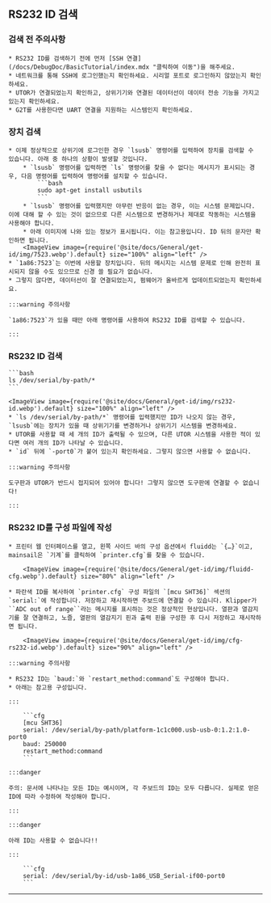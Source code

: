 ## RS232 ID 검색

### 검색 전 주의사항

    * RS232 ID를 검색하기 전에 먼저 [SSH 연결](/docs/DebugDoc/BasicTutorial/index.mdx "클릭하여 이동")을 해주세요.
    * 네트워크를 통해 SSH에 로그인했는지 확인하세요. 시리얼 포트로 로그인하지 않았는지 확인하세요.
    * UTOR가 연결되었는지 확인하고, 상위기기와 연결된 데이터선이 데이터 전송 기능을 가지고 있는지 확인하세요.
    * G2T를 사용한다면 UART 연결을 지원하는 시스템인지 확인하세요.

### 장치 검색

    * 이제 정상적으로 상위기에 로그인한 경우 `lsusb` 명령어를 입력하여 장치를 검색할 수 있습니다. 아래 중 하나의 상황이 발생할 것입니다.
        * `lsusb` 명령어를 입력하면 `ls` 명령어를 찾을 수 없다는 메시지가 표시되는 경우, 다음 명령어를 입력하여 명령어를 설치할 수 있습니다.
            ```bash
            sudo apt-get install usbutils
            ```
        * `lsusb` 명령어를 입력했지만 아무런 반응이 없는 경우, 이는 시스템 문제입니다. 이에 대해 할 수 있는 것이 없으므로 다른 시스템으로 변경하거나 제대로 작동하는 시스템을 사용해야 합니다.
        * 아래 이미지에 나와 있는 정보가 표시됩니다. 이는 참고용입니다. ID 뒤의 문자만 확인하면 됩니다.
        <ImageView image={require('@site/docs/General/get-id/img/7523.webp').default} size="100%" align="left" />
    * `1a86:7523`는 이번에 사용할 장치입니다. 뒤의 메시지는 시스템 문제로 인해 완전히 표시되지 않을 수도 있으므로 신경 쓸 필요가 없습니다.
    * 그렇지 않다면, 데이터선이 잘 연결되었는지, 펌웨어가 올바르게 업데이트되었는지 확인하세요.

    :::warning 주의사항

    `1a86:7523`가 있을 때만 아래 명령어를 사용하여 RS232 ID를 검색할 수 있습니다.

    :::


### RS232 ID 검색

    ```bash
    ls /dev/serial/by-path/*
    ```

    <ImageView image={require('@site/docs/General/get-id/img/rs232-id.webp').default} size="100%" align="left" />
    * `ls /dev/serial/by-path/*` 명령어를 입력했지만 ID가 나오지 않는 경우, `lsusb`에는 장치가 있을 때 상위기기를 변경하거나 상위기기 시스템을 변경하세요.
    * UTOR를 사용할 때 세 개의 ID가 출력될 수 있으며, 다른 UTOR 시스템을 사용한 적이 있다면 여러 개의 ID가 나타날 수 있습니다.
    * `id` 뒤에 `-port0`가 붙어 있는지 확인하세요. 그렇지 않으면 사용할 수 없습니다.

    :::warning 주의사항

    도구판과 UTOR가 반드시 접지되어 있어야 합니다! 그렇지 않으면 도구판에 연결할 수 없습니다!

    :::

### RS232 ID를 구성 파일에 작성

    * 프린터 웹 인터페이스를 열고, 왼쪽 사이드 바의 구성 옵션에서 fluidd는 `{…}`이고, mainsail은 `기계`를 클릭하여 `printer.cfg`를 찾을 수 있습니다.

        <ImageView image={require('@site/docs/General/get-id/img/fluidd-cfg.webp').default} size="80%" align="left" />

    * 파란색 ID를 복사하여 `printer.cfg` 구성 파일의 `[mcu SHT36]` 섹션의 `serial:`에 작성합니다. 저장하고 재시작하면 주보드에 연결할 수 있습니다. Klipper가 ``ADC out of range``라는 메시지를 표시하는 것은 정상적인 현상입니다. 열판과 열감지기를 잘 연결하고, 노즐, 열판의 열감지기 핀과 출력 핀을 구성한 후 다시 저장하고 재시작하면 됩니다.

        <ImageView image={require('@site/docs/General/get-id/img/cfg-rs232-id.webp').default} size="90%" align="left" />

    :::warning 주의사항

    * RS232 ID는 `baud:`와 `restart_method:command`도 구성해야 합니다.
    * 아래는 참고용 구성입니다.

    :::

        ```cfg
        [mcu SHT36]
        serial: /dev/serial/by-path/platform-1c1c000.usb-usb-0:1.2:1.0-port0
        baud: 250000
        restart_method:command
        ```

    :::danger

    주의: 문서에 나타나는 모든 ID는 예시이며, 각 주보드의 ID는 모두 다릅니다. 실제로 얻은 ID에 따라 수정하여 작성해야 합니다.

    :::

    :::danger

    아래 ID는 사용할 수 없습니다!!

    :::

        ```cfg
        serial: /dev/serial/by-id/usb-1a86_USB_Serial-if00-port0
        ```
----
